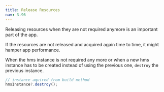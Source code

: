 ```yaml
---
title: Release Resources 
nav: 3.96
---
```


Releasing resources when they are not required anymore is an important part of the app.

If the resources are not released and acquired again time to time, 
it might hamper app performance. 

When the hms instance is not required any more or when a new hms instance has to be created instead of using the previous one, `destroy` the previous instance. 

```js
// instance aquired from build method 
hmsInstance?.destroy();
```
